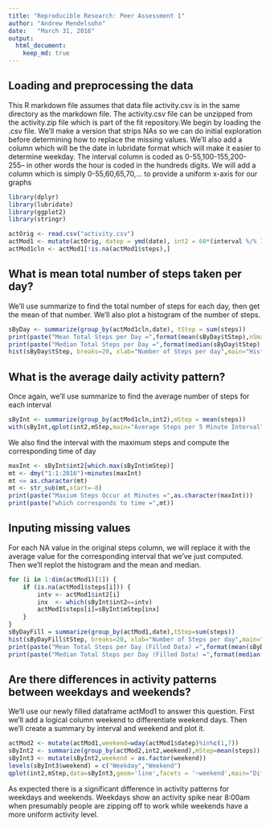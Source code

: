 ```yaml
---
title: "Reproducible Research: Peer Assessment 1"
author: "Andrew Mendelsohn"
date:   "March 31, 2016"
output: 
  html_document:
    keep_md: true
---
```



## Loading and preprocessing the data
This R markdown file assumes that data file activity.csv is in the same
directory as the markdown file. The activity.csv file can be unzipped from 
the activity.zip file which is part of the fit repository.We begin by loading the
.csv file. We'll make a version that strips NAs so we can do initial exploration
before determining how to replace the missing values. We'll also add a column which will
be the date in lubridate format which will make it easier to determine weekday. The interval
column is coded as 0-55,100-155,200-255-- in other words the hour is coded in the hundreds digits.
We will add a column which is simply 0-55,60,65,70,... to provide a uniform x-axis for our graphs

```r
library(dplyr)
library(lubridate)
library(ggplot2)
library(stringr)

actOrig <- read.csv("activity.csv")
actMod1 <- mutate(actOrig, datep = ymd(date), int2 = 60*(interval %/% 100) + (interval %% 100) )
actMod1cln <- actMod1[!is.na(actMod1$steps),]
```


## What is mean total number of steps taken per day?
We'll use summarize to find the total number of steps for each day,
then get the mean of that number. We'll also plot a histogram of the number of steps.
```r
sByDay <- summarize(group_by(actMod1cln,date), tStep = sum(steps))
print(paste("Mean Total Steps per Day =",format(mean(sByDay$tStep),nSmall=2)))
print(paste("Median Total Steps per Day =",format(median(sByDay$tStep),nSmall=2)))
hist(sByDay$tStep, breaks=20, xlab="Number of Steps per day",main="Histogram of Steps/Day")
```

## What is the average daily activity pattern?
Once again, we'll use summarize to find the average number of steps for each interval
```r
sByInt <- summarize(group_by(actMod1cln,int2),mStep = mean(steps))
with(sByInt,qplot(int2,mStep,main="Average Steps per 5 Minute Interval",geom='line',xlab="Minutes",ylab = "Mean Steps"))
```
We also find the interval with the maximum steps and compute the corresponding time of day
```r
maxInt <- sByInt$int2[which.max(sByInt$mStep)]
mt <- dmy("1:1:2016")+minutes(maxInt)
mt <= as.character(mt)
mt <- str_sub(mt,start=-8)
print(paste("Maxium Steps Occur at Minutes =",as.character(maxInt)))
print(paste("which corresponds to time =",mt))
```

## Inputing missing values
For each NA value in the original steps column, we will replace it with the average value for the corresponding interval
that we've just computed. Then we'll replot the histogram and the mean and median.
```r
for (i in 1:dim(actMod1)[1]) {
    if (is.na(actMod1$steps[i])) {
        intv <- actMod1$int2[i]
        inx  <- which(sByInt$int2==intv)
        actMod1$steps[i]=sByInt$mStep[inx]
    }
}
sByDayFill = summarize(group_by(actMod1,date),tStep=sum(steps))
hist(sByDayFill$tStep, breaks=20, xlab="Number of Steps per day",main="Histogram of Steps/Day (Filled In Data)")
print(paste("Mean Total Steps per Day (Filled Data) =",format(mean(sByDayFill$tStep),nSmall=2)))
print(paste("Median Total Steps per Day (Filled Data) =",format(median(sByDayFill$tStep),nSmall=2)))
```


## Are there differences in activity patterns between weekdays and weekends?
We'll use our newly filled dataframe actMod1 to answer this question. First we'll add a logical
column weekend to differentiate weekend days. Then we'll create a summary by interval and weekend and plot it.
```r
actMod2 <- mutate(actMod1,weekend=wday(actMod1$datep)%in%c(1,7))
sByInt2 <- summarize(group_by(actMod2,int2,weekend),mStep=mean(steps))
sByInt3 <- mutate(sByInt2,weekend = as.factor(weekend))
levels(sByInt3$weekend) = c("Weekday","Weekend")
qplot(int2,mStep,data=sByInt3,geom='line',facets = '~weekend',main="Differing Activity Patterns For Weekdays vs. Weekends",xlab="Minutes Since Midnight",ylab="Steps")
```
As expected there is a significant difference in activity patterns for weekdays and weekends. Weekdays show an activity spike near 8:00am when presumably people are zipping off to work while weekends have a more uniform activity level.